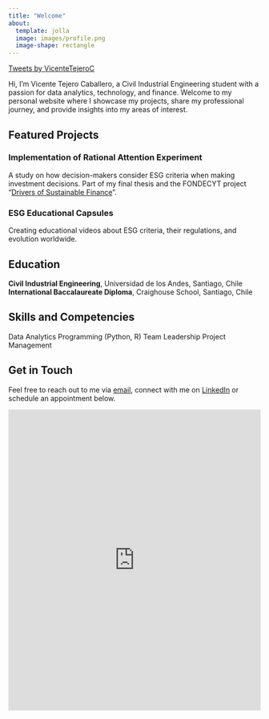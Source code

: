 ```yaml
---
title: "Welcome"
about:
  template: jolla
  image: images/profile.png
  image-shape: rectangle
---
```


::: {.column-margin}
```{=html}
<div style="width: 400px;">
  <a class="twitter-timeline" href="https://twitter.com/VicenteTejeroC?ref_src=twsrc%5Etfw">Tweets by VicenteTejeroC</a> 
  <script async src="https://platform.twitter.com/widgets.js" charset="utf-8"></script>
</div>
```
:::

Hi, I'm Vicente Tejero Caballero, a Civil Industrial Engineering student with a passion for data analytics, technology, and finance. Welcome to my personal website where I showcase my projects, share my professional journey, and provide insights into my areas of interest.

## Featured Projects

### Implementation of Rational Attention Experiment

A study on how decision-makers consider ESG criteria when making investment decisions. Part of my final thesis and the FONDECYT project "[Drivers of Sustainable Finance](https://sebacea.github.io/drivers/)".

### ESG Educational Capsules

Creating educational videos about ESG criteria, their regulations, and evolution worldwide.

## Education

**Civil Industrial Engineering**, Universidad de los Andes, Santiago, Chile **International Baccalaureate Diploma**, Craighouse School, Santiago, Chile

## Skills and Competencies

Data Analytics Programming (Python, R) Team Leadership Project Management

## Get in Touch

Feel free to reach out to me via [email](mailto:vicente@tejero.cl), connect with me on [LinkedIn](https://www.linkedin.com/in/vicente-tejero-144930217/) or schedule an appointment below.

```{=html}
<!-- Google Calendar Appointment Scheduling begin -->
<iframe src="https://calendar.google.com/calendar/appointments/schedules/AcZssZ1MoM7-GHLNssGJjC1MQJ4T3TAhG_PxZrofD0zDbrCBe0dkN0NeGWeIhw4LvXbveSmCdj-BWpzr?gv=true" style="border: 0" width="100%" height="600" frameborder="0"></iframe>
<!-- end Google Calendar Appointment Scheduling -->
```

